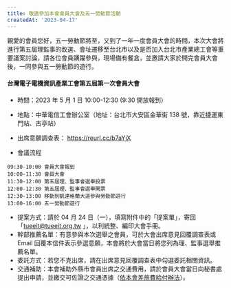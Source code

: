 ```yaml
---
title: 敬邀參加本會會員大會及五一勞動節活動
createdAt: '2023-04-17'
---
```


親愛的會員您好，五一勞動節將至，又到了一年一度會員大會的時間，本次大會將進行第五屆理監事的改選、會址遷移至台北市以及是否加入台北市產業總工會等重要議案討論，請各位會員踴躍參與，現場備有餐盒，並邀請大家於開完會員大會後，一同參與五一勞動節的遊行。

#### 台灣電子電機資訊產業工會第五屆第一次會員大會

- 時間：2023 年 5 月 1 日 10:00-12:30 (9:30 開放報到）
- 地點：中華電信工會辦公室（地址：台北市大安區金華街 138 號，靠近捷運東門站、古亭站）
- 出席意願調查表： https://reurl.cc/b7aYjX

- 會議流程

```
09:30-10:00 會員大會報到
10:00-11:30 會員大會
11:30-12:00 第五屆理、監事會選舉投票
12:00-12:30 第五屆理、監事會選舉開票
12:30-13:00 移動到凱達格蘭大道參與勞動節遊行
13:00-16:00 五一勞動節遊行
```

- 提案方式：請於 04 月 24 日（一），填寫附件中的「提案單」，寄回「tueeit@tueeit.org.tw 」，以利統整、編印大會手冊。
- 幹部推薦名單：有意參與本次選舉之會員，可於大會出席意見回覆調查表或 Email 回覆本信件表示參選意願，本會將於大會當日將您列為理、監事選舉推薦名單。
- 委託方式：若您不克出席，請在出席意見回覆調查表中勾選委託相關資訊。
- 交通補助：本會補助外縣市會員出席之交通費用，請於會員大會當日向秘書處提出申請，並繳交可佐證之交通憑據（[依本會差旅費給付辦法](/regulation#commuting-subsidy)）。

